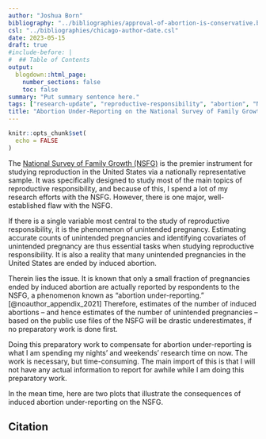 ```yaml
---
author: "Joshua Born"
bibliography: "../bibliographies/approval-of-abortion-is-conservative.bib"
csl: "../bibliographies/chicago-author-date.csl"
date: 2023-05-15
draft: true
#include-before: |
#  ## Table of Contents
output:
  blogdown::html_page:
    number_sections: false
    toc: false
summary: "Put summary sentence here."
tags: ["research-update", "reproductive-responsibility", "abortion", "NSFG", "first-person"]
title: "Abortion Under-Reporting on the National Survey of Family Growth in Two Plots"
---
```


```r
knitr::opts_chunk$set(
  echo = FALSE
)
```

The [National Survey of Family Growth (NSFG)](https://www.cdc.gov/nchs/nsfg/index.htm) is the premier instrument for studying reproduction in the United States via a nationally representative sample. It was specifically designed to study most of the main topics of reproductive responsibility, and because of this, I spend a lot of my research efforts with the NSFG. However, there is one major, well-established flaw with the NSFG.

If there is a single variable most central to the study of reproductive responsibility, it is the phenomenon of unintended pregnancy. Estimating accurate counts of unintended pregnancies and identifying covariates of unintended pregnancy are thus essential tasks when studying reproductive responsibility. It is also a reality that many unintended pregnancies in the United States are ended by induced abortion.

Therein lies the issue. It is known that only a small fraction of pregnancies ended by induced abortion are actually reported by respondents to the NSFG, a phenomenon known as "abortion under-reporting." [@noauthor_appendix_2021] Therefore, estimates of the number of induced abortions -- and hence estimates of the number of unintended pregnancies -- based on the public use files of the NSFG will be drastic underestimates, if no preparatory work is done first. 

Doing this preparatory work to compensate for abortion under-reporting is what I am spending my nights' and weekends' research time on now. The work is necessary, but time-consuming. The main import of this is that I will not have any actual information to report for awhile while I am doing this preparatory work.

In the mean time, here are two plots that illustrate the consequences of induced abortion under-reporting on the NSFG.


## Citation

::: {#refs}
:::
